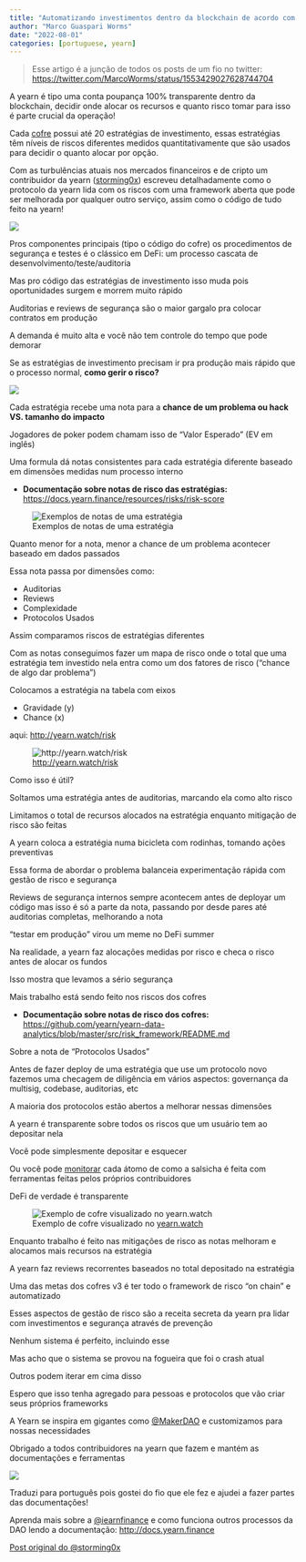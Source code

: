 ```yaml
---
title: "Automatizando investimentos dentro da blockchain de acordo com o risco"
author: "Marco Guaspari Worms"
date: "2022-08-01"
categories: [portuguese, yearn]
---
```


>  Esse artigo é a junção de todos os posts de um fio no twitter: [https://twitter.com/MarcoWorms/status/1553429027628744704](https://twitter.com/MarcoWorms/status/1553429027628744704)

A yearn é tipo uma conta poupança 100% transparente dentro da blockchain, decidir onde alocar os recursos e quanto risco tomar para isso é parte crucial da operação!

Cada [cofre](https://medium.com/iearn/yearn-finance-explained-what-are-vaults-and-strategies-96970560432) possui até 20 estratégias de investimento, essas estratégias têm níveis de riscos diferentes medidos quantitativamente que são usados para decidir o quanto alocar por opção.

Com as turbulências atuais nos mercados financeiros e de cripto um contribuidor da yearn ([storming0x](https://twitter.com/storming0x)) escreveu detalhadamente como o protocolo da yearn lida com os riscos com uma framework aberta que pode ser melhorada por qualquer outro serviço, assim como o código de tudo feito na yearn!

![](https://i.imgur.com/cQIU76Z.png)

Pros componentes principais (tipo o código do cofre) os procedimentos de segurança e testes é o clássico em DeFi: um processo cascata de desenvolvimento/teste/auditoria

Mas pro código das estratégias de investimento isso muda pois oportunidades surgem e morrem muito rápido

Auditorias e reviews de segurança são o maior gargalo pra colocar contratos em produção

A demanda é muito alta e você não tem controle do tempo que pode demorar

Se as estratégias de investimento precisam ir pra produção mais rápido que o processo normal, **como gerir o risco?**

![](https://cdn-images-1.medium.com/max/2000/1*kXaVNhsEzqqRVJ_g_-_wHw.gif)

Cada estratégia recebe uma nota para a **chance de um problema ou hack VS. tamanho do impacto**

Jogadores de poker podem chamam isso de “Valor Esperado” (EV em inglês)

Uma formula dá notas consistentes para cada estratégia diferente baseado em dimensões medidas num processo interno

* **Documentação sobre notas de risco das estratégias:** [https://docs.yearn.finance/resources/risks/risk-score](https://docs.yearn.finance/resources/risks/risk-score)

![Exemplos de notas de uma estratégia](https://cdn-images-1.medium.com/max/3796/0*VjPyzipnENGZjjd_)

Quanto menor for a nota, menor a chance de um problema acontecer baseado em dados passados

Essa nota passa por dimensões como:

* Auditorias
* Reviews
* Complexidade
* Protocolos Usados

Assim comparamos riscos de estratégias diferentes

Com as notas conseguimos fazer um mapa de risco onde o total que uma estratégia tem investido nela entra como um dos fatores de risco (“chance de algo dar problema”)

Colocamos a estratégia na tabela com eixos

* Gravidade (y)
* Chance (x)

aqui: [http://yearn.watch/risk](https://t.co/sDh4ewP272)

![[http://yearn.watch/risk](https://t.co/sDh4ewP272)](https://cdn-images-1.medium.com/max/2000/1*lBFL4LR2MWen1OFx2lE3CQ.png)

Como isso é útil?

Soltamos uma estratégia antes de auditorias, marcando ela como alto risco

Limitamos o total de recursos alocados na estratégia enquanto mitigação de risco são feitas

A yearn coloca a estratégia numa bicicleta com rodinhas, tomando ações preventivas

Essa forma de abordar o problema balanceia experimentação rápida com gestão de risco e segurança

Reviews de segurança internos sempre acontecem antes de deployar um código mas isso é só a parte da nota, passando por desde pares até auditorias completas, melhorando a nota

“testar em produção” virou um meme no DeFi summer

Na realidade, a yearn faz alocações medidas por risco e checa o risco antes de alocar os fundos

Isso mostra que levamos a sério segurança

Mais trabalho está sendo feito nos riscos dos cofres

* **Documentação sobre notas de risco dos cofres:** [https://github.com/yearn/yearn-data-analytics/blob/master/src/risk_framework/README.md](https://github.com/yearn/yearn-data-analytics/blob/master/src/risk_framework/README.md)

Sobre a nota de “Protocolos Usados”

Antes de fazer deploy de uma estratégia que use um protocolo novo fazemos uma checagem de diligência em vários aspectos: governança da multisig, codebase, auditorias, etc

A maioria dos protocolos estão abertos a melhorar nessas dimensões

A yearn é transparente sobre todos os riscos que um usuário tem ao depositar nela

Você pode simplesmente depositar e esquecer

Ou você pode [monitorar](https://medium.com/iearn/diving-into-yearn-metrics-8c3fb0520927) cada átomo de como a salsicha é feita com ferramentas feitas pelos próprios contribuidores

DeFi de verdade é transparente

![Exemplo de cofre visualizado no [yearn.watch](https://yearn.watch/)](https://cdn-images-1.medium.com/max/2000/0*gRj7rQupMSq517AV.png)

Enquanto trabalho é feito nas mitigações de risco as notas melhoram e alocamos mais recursos na estratégia

A yearn faz reviews recorrentes baseados no total depositado na estratégia

Uma das metas dos cofres v3 é ter todo o framework de risco “on chain” e automatizado

Esses aspectos de gestão de risco são a receita secreta da yearn pra lidar com investimentos e segurança através de prevenção

Nenhum sistema é perfeito, incluindo esse

Mas acho que o sistema se provou na fogueira que foi o crash atual

Outros podem iterar em cima disso

Espero que isso tenha agregado para pessoas e protocolos que vão criar seus próprios frameworks

A Yearn se inspira em gigantes como [@MakerDAO](https://twitter.com/MakerDAO) e customizamos para nossas necessidades

Obrigado a todos contribuidores na yearn que fazem e mantém as documentações e ferramentas

![](https://cdn-images-1.medium.com/max/2000/1*Ccb-_eElgHRTG-J5kF6wPA.gif)

Traduzi para português pois gostei do fio que ele fez e ajudei a fazer partes das documentações!

Aprenda mais sobre a [@iearnfinance](https://twitter.com/iearnfinance) e como funciona outros processos da DAO lendo a documentação: [http://docs.yearn.finance](https://t.co/Ml5GM7hVWB)

[Post original do @storming0x](https://twitter.com/storming0x/status/1553092343619850240)
